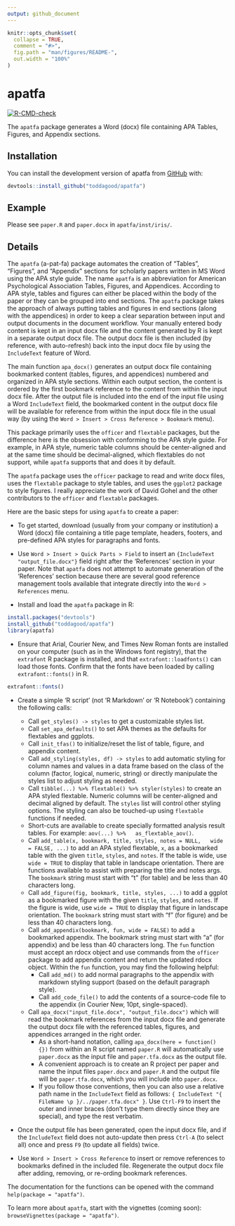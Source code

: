 ```yaml
---
output: github_document
---
```


<!-- README.md is generated from README.Rmd. Please edit that file -->

```r
knitr::opts_chunk$set(
  collapse = TRUE,
  comment = "#>",
  fig.path = "man/figures/README-",
  out.width = "100%"
)
```

# apatfa

<!-- badges: start -->
[![R-CMD-check](https://github.com/toddagood/apatfa/workflows/R-CMD-check/badge.svg)](https://github.com/toddagood/apatfa/actions)
<!-- badges: end -->

The `apatfa` package generates a Word (docx) file containing APA Tables, Figures, and Appendix sections.

## Installation

You can install the development version of apatfa from [GitHub](https://github.com/) with:

```r
devtools::install_github("toddagood/apatfa")
```

## Example

Please see `paper.R` and `paper.docx` in `apatfa/inst/iris/`.

## Details

The `apatfa` (a-pat-fa) package automates the creation of
"Tables", "Figures", and "Appendix" sections for scholarly
papers written in MS Word using the APA style guide.  The name
`apatfa` is an abbreviation for American Psychological
Association Tables, Figures, and Appendices. According to APA
style, tables and figures can either be placed within the body
of the paper or they can be grouped into end sections.  The
`apatfa` package takes the approach of always putting tables
and figures in end sections (along with the appendices) in
order to keep a clear separation between input and output
documents in the document workflow.  Your manually entered
body content is kept in an input docx file and the content
generated by R is kept in a separate output docx file.  The
output docx file is then included (by reference, with
auto-refresh) back into the input docx file by using the
`IncludeText` feature of Word.


The main function `apa_docx()` generates an output docx file
containing bookmarked content (tables, figures, and
appendices) numbered and organized in APA style sections.
Within each output section, the content is ordered by the
first bookmark reference to the content from within the input
docx file.  After the output file is included into the end of
the input file using a Word `IncludeText` field, the
bookmarked content in the output docx file will be available
for reference from within the input docx file in the usual way
(by using the `Word > Insert > Cross Reference > Bookmark`
menu).


This package primarily uses the `officer` and `flextable`
packages, but the difference here is the obsession with
conforming to the APA style guide.  For example, in APA style,
numeric table columns should be center-aligned and at the same
time should be decimal-aligned, which flextables do not
support, while `apatfa` supports that and does it by default.


The `apatfa` package uses the `officer` package to read and
write docx files, uses the `flextable` package to style
tables, and uses the `ggplot2` package to style figures.  I
really appreciate the work of David Gohel and the other
contributors to the `officer` and `flextable` packages.


Here are the basic steps for using `apatfa` to create a paper:

* To get started, download (usually from your company or
  institution) a Word (docx) file containing a title page
  template, headers, footers, and pre-defined APA styles for
  paragraphs and fonts.

* Use `Word > Insert > Quick Parts > Field`
  to insert an `{IncludeText "output_file.docx"}` field right
  after the 'References' section in your paper.  Note that
  `apatfa` does not attempt to automate generation of the
  'References' section because there are several good
  reference management tools available that integrate directly
  into the `Word > References` menu.

* Install and load the `apatfa` package in R:
``` r
install.packages("devtools")
install_github("toddagood/apatfa")
library(apatfa)
```
* Ensure that Arial, Courier New, and Times New Roman
  fonts are installed on your computer (such as in the Windows
  font registry), that the `extrafont` R package is installed,
  and that `extrafont::loadfonts()` can load those fonts.
  Confirm that the fonts have been loaded by calling
  `extrafont::fonts()` in R.
``` r
extrafont::fonts()
```

* Create a simple 'R script' (not 'R Markdown' or 'R Notebook')
  containing the following calls:
  * Call `get_styles() -> styles` to get a customizable styles
    list.
  * Call `set_apa_defaults()` to set APA themes as the
    defaults for flextables and ggplots.
  * Call `init_tfas()` to initialize/reset the list of table,
    figure, and appendix content.
  * Call `add_styling(styles, df) -> styles` to add automatic
    styling for column names and values in a data frame based
    on the class of the column (factor, logical, numeric,
    string) or directly manipulate the styles list to adjust
    styling as needed.
  * Call `tibble(...) %>% flextable() %>% styler(styles)` to
    create an APA styled flextable.  Numeric columns will be
    center-aligned and decimal aligned by default.  The `styles`
    list will control other styling options.  The styling can
    also be touched-up using `flextable` functions if needed.
  * Short-cuts are available to create specially formatted
    analysis result tables.  For example: `aov(...) %>%
    as_flextable_aov()`.
  * Call `add_table(x, bookmark, title, styles, notes = NULL,
    wide = FALSE, ...)` to add an APA styled flextable, `x`, as
    a bookmarked table with the given `title`, `styles`, and
    `notes`. If the table is wide, use `wide = TRUE` to display
    that table in landscape orientation. There are functions
    available to assist with preparing the title and notes args.
    The `bookmark` string must start with "t" (for table) and be
    less than 40 characters long.
  * Call `add_figure(fig, bookmark, title, styles, ...)` to
    add a ggplot as a bookmarked figure with the given
    `title`, `styles`, and `notes`.  If the figure is wide,
    use `wide = TRUE` to display that figure in landscape
    orientation.  The `bookmark` string must start with "f"
    (for figure) and be less than 40 characters long.
  * Call `add_appendix(bookmark, fun, wide = FALSE)`
    to add a bookmarked appendix.  The bookmark string must
    start with "a" (for appendix) and be less than 40
    characters long. The `fun` function must accept an rdocx
    object and use commands from the `officer` package to add
    appendix content and return the updated rdocx object.
    Within the `fun` function, you may find the following
    helpful:
    * Call `add_md()` to add normal paragraphs to the appendix
      with markdown styling support (based on the default
      paragraph style).
    * Call `add_code_file()` to add the contents of a
      source-code file to the appendix (in Courier New, 10pt,
      single-spaced).
  * Call `apa_docx("input_file.docx", "output_file.docx")`
    which will read the bookmark references from the input
    docx file and generate the output docx file with the
    referenced tables, figures, and appendices arranged in the
    right order.
    * As a short-hand notation, calling
      `apa_docx(here = function() {})` from within an R script
      named `paper.R` will automatically use `paper.docx` as
      the input file and `paper.tfa.docx` as the output file.
    * A convenient approach is to create an R project per
      paper and name the input files `paper.docx` and
      `paper.R` and the output file will be `paper.tfa.docx`,
      which you will include into `paper.docx`.
    * If you follow those conventions, then you can also use a
      relative path name in the `IncludeText` field as
      follows:
      `{ IncludeText "{ FileName \p }/../paper.tfa.docx" }`.
      Use `Ctrl-F9` to insert the outer and inner braces
      (don't type them directly since they are special), and
      type the rest verbatim.

* Once the output file has been generated, open the input docx
  file, and if the `IncludeText` field does not auto-update
  then press `Ctrl-A` (to select all) once and press `F9` (to
  update all fields) twice.

* Use `Word > Insert > Cross Reference` to insert or remove
  references to bookmarks defined in the included file.
  Regenerate the output docx file after adding, removing, or
  re-ording bookmark references.


The documentation for the functions can be opened with the
command `help(package = "apatfa")`.

To learn more about `apatfa`, start with the vignettes
(coming soon): `browseVignettes(package = "apatfa")`.
